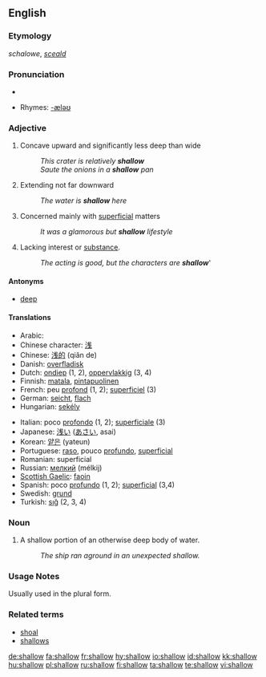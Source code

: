 ==English==
{{wikipedia}}

===Etymology===
''schalowe'', {{OE.}} ''[[sceald]]''

===Pronunciation===
*{{audio|en-us-shallow.ogg|Audio (US)}}

*Rhymes: [[Rhymes:English:-æləʊ|-æləʊ]]

===Adjective===
{{en-adj|er}}

# Concave upward and significantly less deep than wide
#: ''This crater is relatively '''shallow'''''
#: ''Saute the onions in a '''shallow''' pan''
# Extending not far downward
#: ''The water is '''shallow''' here''
# Concerned mainly with [[superficial]] matters
#: ''It was a glamorous but '''shallow''' lifestyle''
# Lacking interest or [[substance]].
#:''The acting is good, but the characters are '''shallow''''''

====Antonyms====
*[[deep]]

====Translations====
{{top}}
*Arabic: {{ARchar|[[ضحل]]}} {{IPAchar|(ɖáħel)}}
*Chinese character: [[浅]]
*Chinese: [[浅的]] (qiǎn de)
*Danish: [[overfladisk]]
*Dutch: [[ondiep]] (1, 2), [[oppervlakkig]] (3, 4)
*Finnish: [[matala]], [[pintapuolinen]]
*French: peu [[profond]] (1, 2); [[superficiel]] (3)
*German: [[seicht]], [[flach]]
*Hungarian: [[sekély]]
{{mid}}
*Italian: poco [[profondo]] (1, 2); [[superficiale]] (3)
*Japanese: [[浅い]] ([[あさい]], asai)
*Korean: [[얕은]] (yateun)
*Portuguese: [[raso]], pouco [[profundo]], [[superficial]]
*Romanian: superficial
*Russian: [[мелкий]] (mélkij)
*[[Scottish Gaelic]]: [[faoin]]
*Spanish: poco [[profundo]] (1, 2); [[superficial]] (3,4)
*Swedish: [[grund]]
*Turkish: [[sığ]] (2, 3, 4)
{{bottom}}

===Noun===
{{en-noun}}

# A shallow portion of an otherwise deep body of water.
#: ''The ship ran aground in an unexpected shallow.''

===Usage Notes===
Usually used in the plural form.

===Related terms===
*[[shoal]]
*[[shallows]]

[[de:shallow]]
[[fa:shallow]]
[[fr:shallow]]
[[hy:shallow]]
[[io:shallow]]
[[id:shallow]]
[[kk:shallow]]
[[hu:shallow]]
[[pl:shallow]]
[[ru:shallow]]
[[fi:shallow]]
[[ta:shallow]]
[[te:shallow]]
[[vi:shallow]]